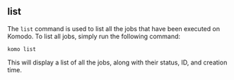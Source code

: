 ## list
The `list` command is used to list all the jobs that have been executed on Komodo. To list all jobs, simply run the following command:

```
komo list
```

This will display a list of all the jobs, along with their status, ID, and creation time.
